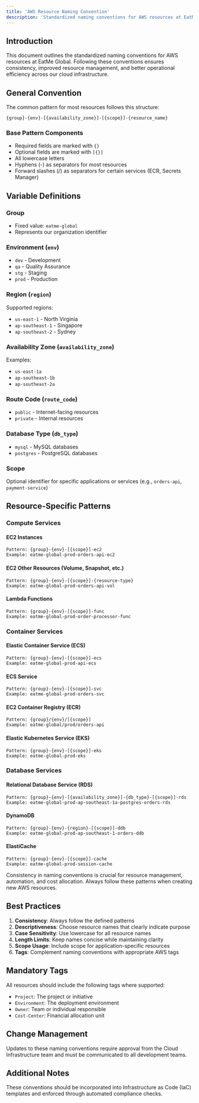 ```yaml
---
title: 'AWS Resource Naming Convention'
description: 'Standardized naming conventions for AWS resources at EatMe Global'
---
```


## Introduction

This document outlines the standardized naming conventions for AWS resources at EatMe Global. Following these conventions ensures consistency, improved resource management, and better operational efficiency across our cloud infrastructure.

## General Convention

The common pattern for most resources follows this structure:

```plain
{group}-{env}-[{availability_zone}]-[{scope}]-{resource_name}
```

### Base Pattern Components

- Required fields are marked with `{}`
- Optional fields are marked with `[{}]`
- All lowercase letters
- Hyphens (-) as separators for most resources
- Forward slashes (/) as separators for certain services (ECR, Secrets Manager)

## Variable Definitions

### Group

- Fixed value: `eatme-global`
- Represents our organization identifier

### Environment (`env`)

- `dev` - Development
- `qa` - Quality Assurance
- `stg` - Staging
- `prod` - Production

### Region (`region`)

Supported regions:

- `us-east-1` - North Virginia
- `ap-southeast-1` - Singapore
- `ap-southeast-2` - Sydney

### Availability Zone (`availability_zone`)

Examples:

- `us-east-1a`
- `ap-southeast-1b`
- `ap-southeast-2a`

### Route Code (`route_code`)

- `public` - Internet-facing resources
- `private` - Internal resources

### Database Type (`db_type`)

- `mysql` - MySQL databases
- `postgres` - PostgreSQL databases

### Scope

Optional identifier for specific applications or services (e.g., `orders-api`, `payment-service`)

## Resource-Specific Patterns

### Compute Services

#### EC2 Instances

```plain
Pattern: {group}-{env}-[{scope}]-ec2
Example: eatme-global-prod-orders-api-ec2
```

#### EC2 Other Resources (Volume, Snapshot, etc.)

```plain
Pattern: {group}-{env}-[{scope}]-{resource-type}
Example: eatme-global-prod-orders-api-vol
```

#### Lambda Functions

```plain
Pattern: {group}-{env}-[{scope}]-func
Example: eatme-global-prod-order-processor-func
```

### Container Services

#### Elastic Container Service (ECS)

```plain
Pattern: {group}-{env}-[{scope}]-ecs
Example: eatme-global-prod-api-ecs
```

#### ECS Service

```plain
Pattern: {group}-{env}-[{scope}]-svc
Example: eatme-global-prod-orders-svc
```

#### EC2 Container Registry (ECR)

```plain
Pattern: {group}/{env}/[{scope}]
Example: eatme-global/prod/orders-api
```

#### Elastic Kubernetes Service (EKS)

```plain
Pattern: {group}-{env}-[{scope}]-eks
Example: eatme-global-prod-eks
```

### Database Services

#### Relational Database Service (RDS)

```plain
Pattern: {group}-{env}-[{availability_zone}]-{db_type}-[{scope}]-rds
Example: eatme-global-prod-ap-southeast-1a-postgres-orders-rds
```

#### DynamoDB

```plain
Pattern: {group}-{env}-{region}-[{scope}]-ddb
Example: eatme-global-prod-ap-southeast-1-orders-ddb
```

#### ElastiCache

```plain
Pattern: {group}-{env}-[{scope}]-cache
Example: eatme-global-prod-session-cache
```

<Note>
  Consistency in naming conventions is crucial for resource management, automation, and cost allocation. Always follow these patterns when creating new AWS resources.
</Note>

## Best Practices

1. **Consistency**: Always follow the defined patterns
2. **Descriptiveness**: Choose resource names that clearly indicate purpose
3. **Case Sensitivity**: Use lowercase for all resource names
4. **Length Limits**: Keep names concise while maintaining clarity
5. **Scope Usage**: Include scope for application-specific resources
6. **Tags**: Complement naming conventions with appropriate AWS tags

## Mandatory Tags

All resources should include the following tags where supported:

- `Project`: The project or initiative
- `Environment`: The deployment environment
- `Owner`: Team or individual responsible
- `Cost-Center`: Financial allocation unit

## Change Management

Updates to these naming conventions require approval from the Cloud Infrastructure team and must be communicated to all development teams.

## Additional Notes

These conventions should be incorporated into Infrastructure as Code (IaC) templates and enforced through automated compliance checks.
